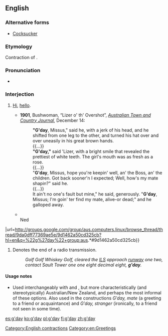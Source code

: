 ==English==

===Alternative forms===
* [[Cocksucker]]

===Etymology===
Contraction of {{term|good day|lang=en}}.

===Pronunciation===
* {{IPA|/ɡəˈdeɪ/|lang=en}}

===Interjection===
{{en-interj|head=[[good|g’]][[day]]}}

# {{context|Australia|New Zealand|South Africa|colloquial|lang=en}} [[hi|Hi]], [[hello]].
#*'''1901''', Bushwoman, “Lizer o' th' Overshot”, <cite>[http://nla.gov.au/nla.news-article71475695 Australian Town and Country Journal]</cite>, December 14:
#*: '''"G'day''', Missus," said he, with a jerk of his head, and he shifted from one leg to the other, and turned his hat over and over uneasily in his great brown hands.<br>{{...}}<br>'''"G'day,"''' said 'Lizer, with a bright smile that revealed the prettiest of white teeth. The girl's mouth was as fresh as a rose.<br>{{...}}<br>"'''G'day''', Missus, hope you're keepin' well, an' the Boss, an' the children. Got back sooner'n I expected; Well, how's my mate shapin?" said he.<br>{{...}}<br>It ain't no one's fault but mine," he said, generously. "'''G'day''', Missus; I'm goin' ter find my mate, alive-or dead;" and he galloped away.
#* {{quote-newsgroup
|title=Odd behaviour UPLOAD 
|group=aus.computers.linux 
|author=Ned Latham 
|date=February 20
|year=2012
|passage='''G′day''', Muck.<br>{{...}}<br>Ned 
|url=http://groups.google.com/group/aus.computers.linux/browse_thread/thread/9da0dff77369ae5e/9d1462a50cd325cb?hl=en&q=%22g%27day%22+group:aus.*#9d1462a50cd325cb}}
# {{context|North America|air traffic control|informal|lang=en}} Denotes the end of a radio transmission.
#: ''Golf Golf Whiskey Golf, cleared the [[instrument landing system|ILS]] approach [[runway]] one two, contact Sault Tower one one eight decimal eight, '''g'day'''.''

====Usage notes====
* {{sense|good day}} Used interchangeably with {{term|hello|lang=en}} and {{term|hi|lang=en}}, but more characteristically (and stereotypically) Australian/New Zealand, and perhaps the most informal of these options.  Also used in the constructions ''G′day, mate'' (a greeting to a friend or acquaintance) and ''G′day, stranger'' (ironically, to a friend not seen in some time).

[[Category:English contractions]]
[[Category:en:Greetings]]

[[es:g'day]]
[[ko:g'day]]
[[pl:g'day]]
[[fi:g'day]]
[[zh:g'day]]